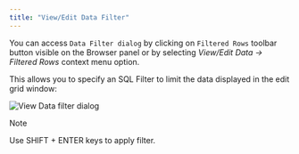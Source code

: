 ```yaml
---
title: "View/Edit Data Filter"
---
```


<div id="viewdata_filter" class="registered_link"></div>


You can access `Data Filter dialog` by clicking on `Filtered Rows` toolbar button visible on the Browser panel or by selecting *View/Edit Data -&gt; Filtered Rows* context menu option.

This allows you to specify an SQL Filter to limit the data displayed in the edit grid window:

![View Data filter dialog](../../images/viewdata_filter_dialog.png)

<div class="note">

<div class="title">

Note

</div>

Use SHIFT + ENTER keys to apply filter.

</div>
